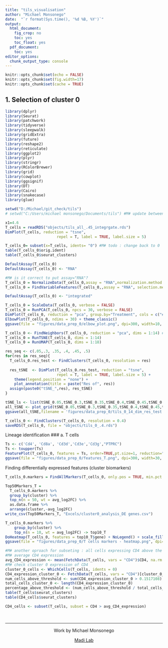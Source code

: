 ```yaml
---
title: "tils_visualisation"
author: "Michael Monsonego"
date:  "`r format(Sys.time(), '%d %B, %Y')`"
output:
  html_document: 
    fig_crop: no
    toc: yes
    toc_float: yes
  pdf_document:
    toc: yes
editor_options: 
  chunk_output_type: console
---
```


```r
knitr::opts_chunk$set(echo = FALSE)
knitr::opts_chunk$set(fig.width=17) 
knitr::opts_chunk$set(cache = TRUE) 

```

## 1. Selection of cluster 0
```r
library(dplyr)
library(Seurat)
library(patchwork)
library(tidyverse)
library(sleepwalk)
library(gridExtra)
library(future)
library(reshape2)
library(reticulate)
library(ggplot2)
library(plyr)
library(stringr)
library(RColorBrewer)
library(grid)
library(cowplot)
library(ggsignif)
library(DT)
library(Cairo)
library(snakecase)
library(glue)

setwd("D:/Michael/git_check/tils")
# setwd("C:/Users/michael monsonego/Documents/tils") #M# update between computers(git)

x1=4.6
T_cells = readRDS("objects/tils_all_.45_integrgate.rds")
DimPlot(T_cells, reduction = "tsne",
                       repel = T, label = TRUE, label.size = 5)

T_cells_0= subset(x=T_cells, idents= "0") #M# todo : change back to 0
table(T_cells_0$orig.ident)
table(T_cells_0$seurat_clusters)

DefaultAssay(T_cells_0)
DefaultAssay(T_cells_0) <- "RNA"

#M# is it correct to put assay="RNA"?
T_cells_0 = NormalizeData(T_cells_0,assay = "RNA",normalization.method = "LogNormalize", scale.factor = 10000) #M# not working. wonder why
T_cells_0 = FindVariableFeatures(T_cells_0,,assay = "RNA", selection.method = "vst", nfeatures = 2000) 

DefaultAssay(T_cells_0) <- "integrated"

T_cells_0 = ScaleData(T_cells_0, verbose = FALSE)
T_cells_0 = RunPCA(T_cells_0, npcs = 30, verbose = FALSE)
DimPlot(T_cells_0, reduction = "pca", group.by="Treatment", cols = c("#FDCDAC", "#B3E2CD"), pt.size=1.1)
ElbowPlot(T_cells_0, ndims = 30) + theme_classic()
ggsave(file = "figures/data_prep_0/elbow_plot.png", dpi=300, width=10, height=10)

T_cells_0 <- FindNeighbors(T_cells_0, reduction = "pca", dims = 1:14) #M# choose ?
T_cells_0 = RunTSNE(T_cells_0, dims = 1:14)
T_cells_0 = RunUMAP(T_cells_0, dims = 1:18)

res_seq <- c(.05,.3, .35, .4, .45, .5)
for(res in res_seq){
  T_cells_0.res_test <- FindClusters(T_cells_0, resolution = res)
  
  res_tSNE  <- DimPlot(T_cells_0.res_test, reduction = "tsne",
                       repel = T, label = TRUE, label.size = 5) +
    theme(legend.position = "none") + 
    plot_annotation(title = paste("Res of", res))
  assign(paste0("tSNE_",res), res_tSNE)
}

tSNE_ls <- list(tSNE_0.05,tSNE_0.3,tSNE_0.35,tSNE_0.4,tSNE_0.45,tSNE_0.5)
all_tSNE <- plot_grid(tSNE_0.05,tSNE_0.3,tSNE_0.35,tSNE_0.4,tSNE_0.45,tSNE_0.5, ncol = 3) 
ggsave(all_tSNE,filename = 'figures/data_prep_0/tils_0_14_dim_res_test.png', dpi=300, height=10, width=16)

T_cells_0 <- FindClusters(T_cells_0, resolution = 0.4)
saveRDS(T_cells_0, file = "objects/tils_0_.4.rds")
```



Lineage identification
### a. T cells
```r
Ts <- c('Cd4', 'Cd8a', 'Cd3d','Cd3e','Cd3g',"PTPRC")
Ts <- toupper(Ts)
FeaturePlot(T_cells_0, features = Ts, order=TRUE,pt.size=1, reduction="tsne", ncol=3)
ggsave(file = "figures/data_prep_0/features_T.png", dpi=300, width=30, height=20)
```
 Finding differentially expressed features (cluster biomarkers)
```r
T_cells_0.markers = FindAllMarkers(T_cells_0, only.pos = TRUE, min.pct = 0.25, logfc.threshold = 0.25, return.thresh = 0.05)

Top50Markers_T =
  T_cells_0.markers %>%
  group_by(cluster) %>%
  top_n(n = 50, wt = avg_log2FC) %>%
  as.data.frame %>% 
  arrange(cluster,-avg_log2FC)
write_csv(Top50Markers_T, "Excels/cluster0_analysis_DE genes.csv")

T_cells_0.markers %>%
    group_by(cluster) %>%
    top_n(n = 10, wt = avg_log2FC) -> top10_T
DoHeatmap(T_cells_0, features = top10_T$gene) + NoLegend() + scale_fill_gradientn(colors = c("blue", "white", "red"))
ggsave(file = "figures/data_prep_0/T cells markers - heatmap.png", dpi=300, width=12, height=20)
```



```r
#M# another oproach for subseting : all cells expressing CD4 above the average
#M# average CD4 expression
avg_CD4_expression <- mean(FetchData(T_cells, vars = "CD4")$CD4, na.rm = TRUE)
#M# check cluster 0 expression of CD4
cluster_0_cells <- WhichCells(T_cells, idents = 0)
CD4_expression_cluster_0 <- FetchData(T_cells, vars = "CD4")[cluster_0_cells, "CD4"]
num_cells_above_threshold <- sum(CD4_expression_cluster_0 > 0.1517108)
total_cells_cluster_0 <- length(CD4_expression_cluster_0)
percentage_above_threshold <- (num_cells_above_threshold / total_cells_cluster_0) * 100
table(T_cells$seurat_clusters)
table(CD4_cells$seurat_clusters)

CD4_cells <- subset(T_cells, subset = CD4 > avg_CD4_expression)
```


&nbsp;
<hr />
<p style="text-align: center;">Work by Michael Monsonego</a></p>
<p style="text-align: center;"> <a href="https://www.asafmadilab.com/">Madi Lab</a></p>
&nbsp;







